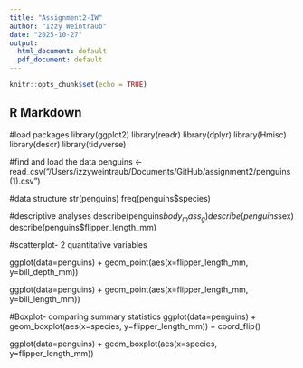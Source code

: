 ```yaml
---
title: "Assignment2-IW"
author: "Izzy Weintraub"
date: "2025-10-27"
output:
  html_document: default
  pdf_document: default
---
```


```r
knitr::opts_chunk$set(echo = TRUE)
```

## R Markdown

#load packages 
library(ggplot2)
library(readr)
library(dplyr)
library(Hmisc)
library(descr)
library(tidyverse)

#find and load the data
penguins <- read_csv("/Users/izzyweintraub/Documents/GitHub/assignment2/penguins (1).csv")

#data structure
str(penguins)
freq(penguins$species)

#descriptive analyses 
describe(penguins$body_mass_g)
describe(penguins$sex)
describe(penguins$flipper_length_mm)

#scatterplot- 2 quantitative variables 

ggplot(data=penguins) +
  geom_point(aes(x=flipper_length_mm, y=bill_depth_mm))

ggplot(data=penguins) +
  geom_point(aes(x=flipper_length_mm, y=bill_length_mm))

#Boxplot- comparing summary statistics 
ggplot(data=penguins) +
  geom_boxplot(aes(x=species, y=flipper_length_mm)) +
  coord_flip()

ggplot(data=penguins) +
  geom_boxplot(aes(x=species, y=flipper_length_mm))


